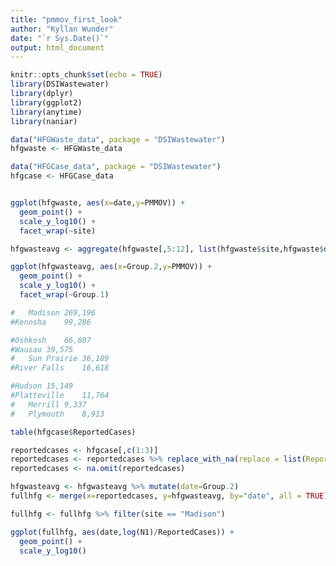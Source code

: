 ```yaml
---
title: "pmmov_first_look"
author: "Kyllan Wunder"
date: "`r Sys.Date()`"
output: html_document
---
```


```r
knitr::opts_chunk$set(echo = TRUE)
library(DSIWastewater)
library(dplyr)
library(ggplot2)
library(anytime)
library(naniar)
```


```r
data("HFGWaste_data", package = "DSIWastewater")
hfgwaste <- HFGWaste_data

data("HFGCase_data", package = "DSIWastewater")
hfgcase <- HFGCase_data


ggplot(hfgwaste, aes(x=date,y=PMMOV)) +
  geom_point() + 
  scale_y_log10() +
  facet_wrap(~site)
```


```r
hfgwasteavg <- aggregate(hfgwaste[,5:12], list(hfgwaste$site,hfgwaste$date), mean)

ggplot(hfgwasteavg, aes(x=Group.2,y=PMMOV)) +
  geom_point() + 
  scale_y_log10() +
  facet_wrap(~Group.1)

#	Madison	269,196
#Kenosha	99,286

#Oshkosh	66,607
#Wausau	39,575
#	Sun Prairie	36,189
#River Falls	16,618

#Hudson	15,149
#Platteville	11,764
#	Merrill	9,337
#	Plymouth	8,913
```
```r
table(hfgcase$ReportedCases)
```

```r
reportedcases <- hfgcase[,c(1:3)]
reportedcases <- reportedcases %>% replace_with_na(replace = list(ReportedCases = -999))
reportedcases <- na.omit(reportedcases)

hfgwasteavg <- hfgwasteavg %>% mutate(date=Group.2)
fullhfg <- merge(x=reportedcases, y=hfgwasteavg, by="date", all = TRUE)

fullhfg <- fullhfg %>% filter(site == "Madison")

ggplot(fullhfg, aes(date,log(N1)/ReportedCases)) +
  geom_point() +
  scale_y_log10()
```

